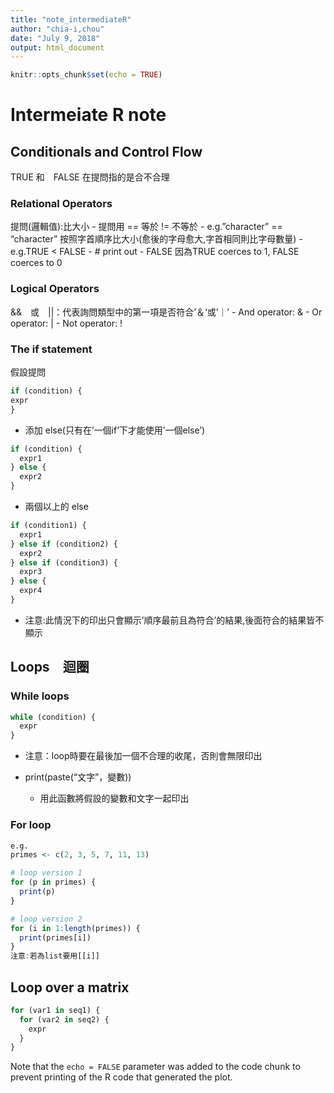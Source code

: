 ```yaml
---
title: "note_intermediateR"
author: "chia-i,chou"
date: "July 9, 2018"
output: html_document
---
```


```r
knitr::opts_chunk$set(echo = TRUE)
```
# Intermeiate R note


## Conditionals and Control Flow
TRUE 和　FALSE 在提問指的是合不合理

### Relational Operators
提問(邏輯值):比大小
- 提問用  == 等於   != 不等於
- e.g."character" == "character" 按照字首順序比大小(愈後的字母愈大,字首相同則比字母數量) 
- e.g.TRUE < FALSE
- # print out
-     FALSE     因為TRUE coerces to 1, FALSE coerces to 0

### Logical Operators
&&　或　||：代表詢問類型中的第一項是否符合'＆'或'｜'
- And operator: &
- Or operator: |
- Not operator: !

### The if statement
假設提問
```r
if (condition) {
expr
}
```
- 添加 else(只有在'一個if'下才能使用'一個else')
```r
if (condition) {
  expr1
} else {
  expr2
}
```
- 兩個以上的 else
```r
if (condition1) {
  expr1
} else if (condition2) {
  expr2
} else if (condition3) {
  expr3
} else {
  expr4
}
```
- 注意:此情況下的印出只會顯示'順序最前且為符合'的結果,後面符合的結果皆不顯示


## Loops　迴圈


### While loops
```r
while (condition) {
  expr
}
```
- 注意：loop時要在最後加一個不合理的收尾，否則會無限印出

- print(paste("文字"，變數))
  - 用此函數將假設的變數和文字一起印出


### For loop
```r
e.g.
primes <- c(2, 3, 5, 7, 11, 13)

# loop version 1
for (p in primes) {
  print(p)
}

# loop version 2
for (i in 1:length(primes)) {
  print(primes[i])
}
注意:若為list要用[[i]]
```

## Loop over a matrix
```r
for (var1 in seq1) {
  for (var2 in seq2) {
    expr
  }
}

```
Note that the `echo = FALSE` parameter was added to the code chunk to prevent printing of the R code that generated the plot.
